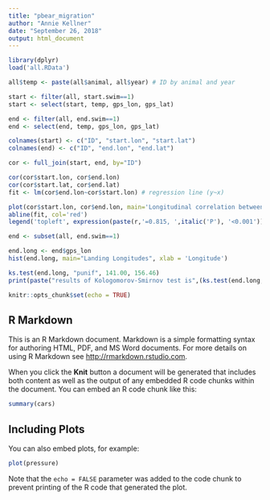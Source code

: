 ```yaml
---
title: "pbear_migration"
author: "Annie Kellner"
date: "September 26, 2018"
output: html_document
---
```


```r
library(dplyr)
load('all.RData')

all$temp <- paste(all$animal, all$year) # ID by animal and year

start <- filter(all, start.swim==1)
start <- select(start, temp, gps_lon, gps_lat)

end <- filter(all, end.swim==1)
end <- select(end, temp, gps_lon, gps_lat)

colnames(start) <- c("ID", "start.lon", "start.lat")
colnames(end) <- c("ID", "end.lon", "end.lat")

cor <- full_join(start, end, by="ID")

cor(cor$start.lon, cor$end.lon)
cor(cor$start.lat, cor$end.lat)
fit <- lm(cor$end.lon~cor$start.lon) # regression line (y~x)

plot(cor$start.lon, cor$end.lon, main='Longitudinal correlation between starting and landing', xlab = 'Starting Longitude', ylab = 'Landing Longitude', pch=19)
abline(fit, col='red')
legend('topleft', expression(paste(r,'=0.815, ',italic('P'), '<0.001')))
```

```r
end <- subset(all, end.swim==1)

end.long <- end$gps_lon
hist(end.long, main="Landing Longitudes", xlab = 'Longitude')
```

```r
ks.test(end.long, "punif", 141.00, 156.46)
print(paste("results of Kologomorov-Smirnov test is",(ks.test(end.long, "punif", 141.00, 156.46))))
```





```r
knitr::opts_chunk$set(echo = TRUE)
```

## R Markdown

This is an R Markdown document. Markdown is a simple formatting syntax for authoring HTML, PDF, and MS Word documents. For more details on using R Markdown see <http://rmarkdown.rstudio.com>.

When you click the **Knit** button a document will be generated that includes both content as well as the output of any embedded R code chunks within the document. You can embed an R code chunk like this:

```r
summary(cars)
```

## Including Plots

You can also embed plots, for example:

```r
plot(pressure)
```

Note that the `echo = FALSE` parameter was added to the code chunk to prevent printing of the R code that generated the plot.
